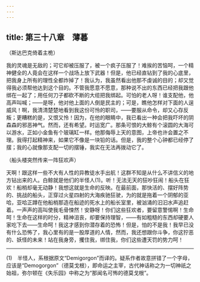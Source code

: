 ```yaml
---
---
---
```

title: 第三十八章　薄暮
---






（斯达巴克倚着主桅）

我的灵魂是无敌的；可它却被压服了，被一个疯子压服了！难挨的苦恼呵，一个精神健全的人竟会在这样一个战场上放下武器！但是，他已经直钻到了我的心底里，把我身上所有的理性全都炸掉了！我认为，我虽然看出他那不虔诚的目的；却又觉得我必须帮他达到这个目的。不管我愿意不愿意，那种说不出的东西已经把我跟他绑在一起了；用任何刀子都砍不断的大缆把我绑起。可怕的老人呀！谁支配他，他高声叫喊；——是呀，他对他上面的人倒是民主的；可是，瞧他怎样对下面的人逞威风！啊，我清清楚楚地看到我这份可怜的职司，——要服从命令，却又心存反叛；更糟糕的是，又恨又怜！因为，在他的眼睛中，我已看出一种会把我吓坏的阴森森的邪恶神气。然而，还有希望。时运宽广。那条可恨的大鲸有个滚圆的大海可以游水，正如小金鱼有个玻璃缸一样。他那侮辱上天的意图，上帝也许会置之不理。我得打起精神来，如果它不像是一块铅的话。但是，我的整个心钟都已经停了摆；我的心就像那支配一切的摆锤，我实在无法再拨动它了。

（船头楼突然传来一阵狂欢声）

天啊！跟这样一些不大有人性的异教徒水手出航！这群不知是从什么不讲信义的地方钻出来的人。白鲸就是他们的半怪人(1)。听！无法无天的狂吵狂闹！船头在狂欢！船梢却毫无动静！我想这就是生命的反映。在最前面，那快活的、摆好阵势的、挑战的船头，正穿过火星四射的大海疾驰狂驶，为的就是拖着一个阴郁的亚哈，亚哈正蹲在他船梢那造在船迹的死水上的船长室里，被汹涌的汩汩水声追赶着。一声声的高叫使我毛骨悚然！安静呀！你们这些狂欢者，要留意警惕啊！生命呵！生命在这样的时分，精神沮丧，却要保持理智，——有如粗糙的东西却硬要人家吃下去——生命呵！我这才感到你潜存着的恐怖！但是，怕的不是我！我早已没有什么恐怖了，我心里有的是一股厚道的人情，然而，我还想跟你斗争，你这狞恶的、妖怪的未来！站在我身旁，攫住我，绑住我，你们这些遭天罚的势力呵！





* * *



(1)　半怪人，系根据原文“Demigorgon”而译的。疑系作者故意拼错了一个字母，应该是“Demogorgon”（德莫戈根），即命运之主宰，古代神话称之为一切神祇之始祖，弥尔顿在《失乐园》中称之为“那闻名可怖的德莫戈根”。